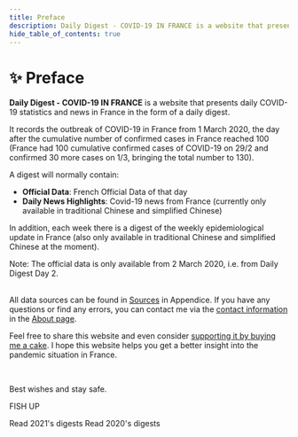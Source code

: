 ```yaml
---
title: Preface
description: Daily Digest - COVID-19 IN FRANCE is a website that presents daily COVID-19 statistics and news in France in the form of a daily digest
hide_table_of_contents: true
---
```



<h1 className="pages--h1">✨ Preface</h1>

**Daily Digest - COVID-19 IN FRANCE** is a website that presents daily COVID-19 statistics and news in France in the form of a daily digest.

It records the outbreak of COVID-19 in France from 1 March 2020, the day after the cumulative number of confirmed cases in France reached 100 (France had 100 cumulative confirmed cases of COVID-19 on 29/2 and confirmed 30 more cases on 1/3, bringing the total number to 130).

A digest will normally contain:

- **Official Data**: French Official Data of that day
- **Daily News Highlights**: Covid-19 news from France (currently only available in traditional Chinese and simplified Chinese)

In addition, each week there is a digest of the weekly epidemiological update in France (also only available in traditional Chinese and simplified Chinese at the moment).

<div className="comment--translc_gray">
  Note: The official data is only available from 2 March 2020, i.e. from Daily Digest Day 2.
</div>
<br />

All data sources can be found in [Sources](digest/sources) in Appendice. If you have any questions or find any errors, you can contact me via the [contact information](about#contact) in the [About page](about).

Feel free to share this website and even consider [supporting it by buying me a cake](about#supportthis-website). I hope this website helps you get a better insight into the pandemic situation in France.

<br />

Best wishes and stay safe.

FISH UP

<div className="flex-center--wrap">
  <Link
    className="button button--primary button--lg margin--sm"
    to="/digest/2021/"
    title="Start reading 2021's digests"
  >
    Read 2021's digests
  </Link>
  <Link
    className="button button--primary button--outline button--lg margin--sm"
    to="/digest/2020/december/31"
    title="Start reading 2020's digests"
  >
    Read 2020's digests
  </Link>
</div>
